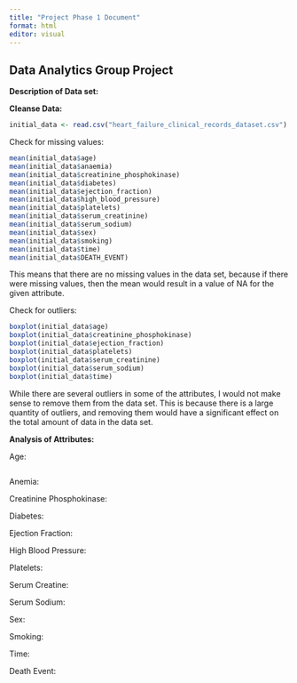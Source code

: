 ```yaml
---
title: "Project Phase 1 Document"
format: html
editor: visual
---
```


## Data Analytics Group Project

**Description of Data set:**

**Cleanse Data:**

```r
initial_data <- read.csv("heart_failure_clinical_records_dataset.csv")

```

Check for missing values:

```r
mean(initial_data$age)
mean(initial_data$anaemia)
mean(initial_data$creatinine_phosphokinase)
mean(initial_data$diabetes)
mean(initial_data$ejection_fraction)
mean(initial_data$high_blood_pressure)
mean(initial_data$platelets)
mean(initial_data$serum_creatinine)
mean(initial_data$serum_sodium)
mean(initial_data$sex)
mean(initial_data$smoking)
mean(initial_data$time)
mean(initial_data$DEATH_EVENT)
```

This means that there are no missing values in the data set, because if there were missing values, then the mean would result in a value of NA for the given attribute.

Check for outliers:

```r
boxplot(initial_data$age)
boxplot(initial_data$creatinine_phosphokinase)
boxplot(initial_data$ejection_fraction)
boxplot(initial_data$platelets)
boxplot(initial_data$serum_creatinine)
boxplot(initial_data$serum_sodium)
boxplot(initial_data$time)
```

While there are several outliers in some of the attributes, I would not make sense to remove them from the data set. This is because there is a large quantity of outliers, and removing them would have a significant effect on the total amount of data in the data set.

**Analysis of Attributes:**

Age:

```r

```

Anemia:

Creatinine Phosphokinase:

Diabetes:

Ejection Fraction:

High Blood Pressure:

Platelets:

Serum Creatine:

Serum Sodium:

Sex:

Smoking:

Time:

Death Event:
